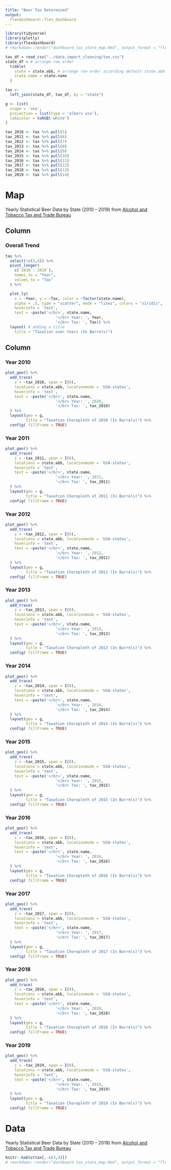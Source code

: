 ```yaml
---
title: "Beer Tax Determined"
output: 
  flexdashboard::flex_dashboard
---
```


```r
library(tidyverse)
library(plotly)
library(flexdashboard)
# rmarkdown::render("dashboard_tax_state_map.Rmd", output_format = "flexdashboard::flex_dashboard") #knit for web
```


```r
tax_df = read_csv("../data_import_cleaning/tax.csv")
state_df = # arrange row order
  tibble(
    state = state.abb, # arrange row order according default state.abb
    state.name = state.name
  )

tax <- 
  left_join(state_df, tax_df, by = "state")

g <- list(
  scope = 'usa',
  projection = list(type = 'albers usa'),
  lakecolor = toRGB('white')
)

tax_2010 <- tax %>% pull(5)
tax_2011 <- tax %>% pull(6)
tax_2012 <- tax %>% pull(7)
tax_2013 <- tax %>% pull(8)
tax_2014 <- tax %>% pull(9)
tax_2015 <- tax %>% pull(10)
tax_2016 <- tax %>% pull(11)
tax_2017 <- tax %>% pull(12)
tax_2018 <- tax %>% pull(13)
tax_2019 <- tax %>% pull(14)
```
Map
=====================================  
Yearly Statistical Beer Data by State (2010 – 2019) from [Alcohol and Tobacco Tax and Trade Bureau](https://www.ttb.gov/beer/statistics)

Column
-------------------------------------
    
### Overall Trend
    
```r
tax %>%
  select(!c(3,4)) %>%
  pivot_longer(
    c(`2010`:`2019`),
    names_to = "Year",
    values_to = "Tax"
  ) %>%

  plot_ly( 
    x = ~Year, y = ~Tax, color = ~factor(state.name),
    alpha = .5, type = "scatter", mode = "lines", colors = "viridis",
    hoverinfo = 'text',
    text = ~paste('</br>', state.name,
                      '</br> Year: ', Year,
                      '</br> Tax: ', Tax)) %>%
  layout( # adding a title 
    title = "Taxation over Years (In Barrels)")

```
   
Column {.tabset .tabset-fade}
-------------------------------------

### Year 2010
```r
plot_geo() %>%
  add_trace(
    z = ~tax_2010, span = I(0),
    locations = state.abb, locationmode = 'USA-states',
    hoverinfo = 'text',
    text = ~paste('</br>', state.name,
                      '</br> Year: ', 2010,
                      '</br> Tax: ', tax_2010)
  ) %>%
  layout(geo = g,
         title = "Taxation Choropleth of 2010 (In Barrels)") %>%
  config( fillFrame = TRUE)
```

### Year 2011
```r
plot_geo() %>%
  add_trace(
    z = ~tax_2011, span = I(0),
    locations = state.abb, locationmode = 'USA-states',
    hoverinfo = 'text',
    text = ~paste('</br>', state.name,
                      '</br> Year: ', 2011,
                      '</br> Tax: ', tax_2011)
  ) %>%
  layout(geo = g,
         title = "Taxation Choropleth of 2011 (In Barrels)") %>%
  config( fillFrame = TRUE)
```

### Year 2012
```r
plot_geo() %>%
  add_trace(
    z = ~tax_2012, span = I(0),
    locations = state.abb, locationmode = 'USA-states',
    hoverinfo = 'text',
    text = ~paste('</br>', state.name,
                      '</br> Year: ', 2012,
                      '</br> Tax: ', tax_2012)
  ) %>%
  layout(geo = g,
         title = "Taxation Choropleth of 2012 (In Barrels)") %>%
  config( fillFrame = TRUE)
```

### Year 2013
```r
plot_geo() %>%
  add_trace(
    z = ~tax_2013, span = I(0),
    locations = state.abb, locationmode = 'USA-states',
    hoverinfo = 'text',
    text = ~paste('</br>', state.name,
                      '</br> Year: ', 2013,
                      '</br> Tax: ', tax_2013)
  ) %>%
  layout(geo = g,
         title = "Taxation Choropleth of 2013 (In Barrels)") %>%
  config( fillFrame = TRUE)
```

### Year 2014
```r
plot_geo() %>%
  add_trace(
    z = ~tax_2014, span = I(0),
    locations = state.abb, locationmode = 'USA-states',
    hoverinfo = 'text',
    text = ~paste('</br>', state.name,
                      '</br> Year: ', 2014,
                      '</br> Tax: ', tax_2014)
  ) %>%
  layout(geo = g,
         title = "Taxation Choropleth of 2014 (In Barrels)") %>%
  config( fillFrame = TRUE)
```

### Year 2015
```r
plot_geo() %>%
  add_trace(
    z = ~tax_2015, span = I(0),
    locations = state.abb, locationmode = 'USA-states',
    hoverinfo = 'text',
    text = ~paste('</br>', state.name,
                      '</br> Year: ', 2015,
                      '</br> Tax: ', tax_2015)
  ) %>%
  layout(geo = g,
         title = "Taxation Choropleth of 2015 (In Barrels)") %>%
  config( fillFrame = TRUE)
```

### Year 2016
```r
plot_geo() %>%
  add_trace(
    z = ~tax_2016, span = I(0),
    locations = state.abb, locationmode = 'USA-states',
    hoverinfo = 'text',
    text = ~paste('</br>', state.name,
                      '</br> Year: ', 2016,
                      '</br> Tax: ', tax_2016)
  ) %>%
  layout(geo = g,
         title = "Taxation Choropleth of 2016 (In Barrels)") %>%
  config( fillFrame = TRUE)
```

### Year 2017
```r
plot_geo() %>%
  add_trace(
    z = ~tax_2017, span = I(0),
    locations = state.abb, locationmode = 'USA-states',
    hoverinfo = 'text',
    text = ~paste('</br>', state.name,
                      '</br> Year: ', 2017,
                      '</br> Tax: ', tax_2017)
  ) %>%
  layout(geo = g,
         title = "Taxation Choropleth of 2017 (In Barrels)") %>%
  config( fillFrame = TRUE)
```

### Year 2018
```r
plot_geo() %>%
  add_trace(
    z = ~tax_2018, span = I(0),
    locations = state.abb, locationmode = 'USA-states',
    hoverinfo = 'text',
    text = ~paste('</br>', state.name,
                      '</br> Year: ', 2018,
                      '</br> Tax: ', tax_2018)
  ) %>%
  layout(geo = g,
         title = "Taxation Choropleth of 2018 (In Barrels)") %>%
  config( fillFrame = TRUE)
```

### Year 2019
```r
plot_geo() %>%
  add_trace(
    z = ~tax_2019, span = I(0),
    locations = state.abb, locationmode = 'USA-states',
    hoverinfo = 'text',
    text = ~paste('</br>', state.name,
                      '</br> Year: ', 2019,
                      '</br> Tax: ', tax_2019)
  ) %>%
  layout(geo = g,
         title = "Taxation Choropleth of 2019 (In Barrels)") %>%
  config( fillFrame = TRUE)
```

Data
=====================================  
Yearly Statistical Beer Data by State (2010 – 2019) from [Alcohol and Tobacco Tax and Trade Bureau](https://www.ttb.gov/beer/statistics)
```r
knitr::kable(tax[,-c(3,4)])
# rmarkdown::render("dashboard_tax_state_map.Rmd", output_format = "flexdashboard::flex_dashboard") #knit for web
```

